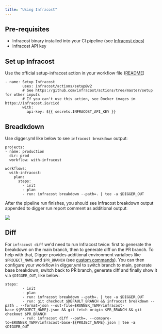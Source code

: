 ```yaml
---
title: "Using Infracost"
---
```


## Pre-requisites

- Infracost binary installed into your CI pipeline (see [Infracost docs](https://www.infracost.io/docs/integrations/generic%5Fcicd/))
- Infracost API key

## Set up Infracost

Use the official setup-infracost action in your workflow file ([README](https://github.com/infracost/actions/))

```
- name: Setup Infracost
        uses: infracost/actions/setup@v2
        # See https://github.com/infracost/actions/tree/master/setup for other inputs
        # If you can't use this action, see Docker images in https://infracost.io/cicd
        with:
          api-key: ${{ secrets.INFRACOST_API_KEY }}
```

## Breadkdown

Use digger.yml like below to see `infracost breakdown` output: 

```
projects:
- name: production
  dir: prod
  workflow: with-infracost

workflows:
  with-infracost:
    plan:
      steps:
        - init
        - plan
        - run: infracost breakdown --path=. | tee -a $DIGGER_OUT
```

After the pipeline run finishes, you should see Infracost breakdown output appended to digger run report comment as additional output:

![](/images/custom-command-output-infracost.png)

## Diff

For `infracost diff` we'd need to run Infracost twice: first to generate the breakdown on the main branch, then to generate diff on the PR branch. To help with that, Digger provides additional environment varialbes like `$PROJECT_NAME` and `$PR_BRANCH` (see [custom commands](/howto/custom-commands)). You can then configure your workflow in digger.yml to switch branch to main, generate base breakdown, switch back to PR branch, generate diff and finally show it via `$DIGGER_OUT`, like below:

```
steps:
        - init
        - plan
        - run: infracost breakdown --path=. | tee -a $DIGGER_OUT
        - run: git checkout $DEFAULT_BRANCH && infracost breakdown --path . --format=json --out-file=$RUNNER_TEMP/infracost-base-${PROJECT_NAME}.json && git fetch origin $PR_BRANCH && git checkout $PR_BRANCH
        - run: infracost diff --path=. --compare-to=$RUNNER_TEMP/infracost-base-${PROJECT_NAME}.json | tee -a $DIGGER_OUT
```


